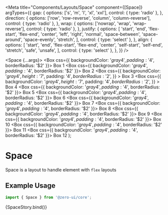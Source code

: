 
<Meta
  title="Components/Layouts/Space"
  component={[Space]}
  argTypes={{
    gap: {
      options: ['s', 'm', 'l', 'xl', 'xxl'],
      control: { type: 'radio' },
    },
    direction: {
      options: ['row', 'row-reverse', 'column', 'column-reverse'],
      control: { type: 'radio' },
    },
    wrap: {
      options: ['nowrap', 'wrap', 'wrap-reverse'],
      control: { type: 'radio' },
    },
    justify: {
      options: [
        'start',
        'end',
        'flex-start',
        'flex-end',
        'center',
        'left',
        'right',
        'normal',
        'space-between',
        'space-around',
        'space-evenly',
        'stretch',
      ],
      control: { type: 'select' },
    },
    align: {
      options: [
        'start',
        'end',
        'flex-start',
        'flex-end',
        'center',
        'self-start',
        'self-end',
        'stretch',
        'safe',
        'unsafe',
      ],
      control: { type: 'select' },
    },
  }}
/>

  <Space {...args}>
    <Box css={{ backgroundColor: '$gray4', padding: '$4', borderRadius: '$2' }}>
      Box 1
    </Box>
    <Box css={{ backgroundColor: '$gray4', padding: '$4', borderRadius: '$2' }}>
      Box 2
    </Box>
    <Box
      css={{
        backgroundColor: '$gray4',
        height: '$7',
        padding: '$4',
        borderRadius: '$2',
      }}
    >
      Box 3
    </Box>
    <Box
      css={{
        backgroundColor: '$gray4',
        height: '$7',
        padding: '$4',
        borderRadius: '$2',
      }}
    >
      Box 4
    </Box>
    <Box css={{ backgroundColor: '$gray4', padding: '$4', borderRadius: '$2' }}>
      Box 5
    </Box>
    <Box css={{ backgroundColor: '$gray4', padding: '$4', borderRadius: '$2' }}>
      Box 6
    </Box>
    <Box css={{ backgroundColor: '$gray4', padding: '$4', borderRadius: '$2' }}>
      Box 7
    </Box>
    <Box css={{ backgroundColor: '$gray4', padding: '$4', borderRadius: '$2' }}>
      Box 8
    </Box>
    <Box css={{ backgroundColor: '$gray4', padding: '$4', borderRadius: '$2' }}>
      Box 9
    </Box>
    <Box css={{ backgroundColor: '$gray4', padding: '$4', borderRadius: '$2' }}>
      Box 10
    </Box>
    <Box css={{ backgroundColor: '$gray4', padding: '$4', borderRadius: '$2' }}>
      Box 11
    </Box>
    <Box css={{ backgroundColor: '$gray4', padding: '$4', borderRadius: '$2' }}>
      Box 12
    </Box>
  </Space>
);

# Space

Space is a layout to handle element with `flex` layouts

## Example Usage

```jsx
import { Space } from '@zero-ui/core';
```

<Canvas columns={2} withSource="close">
  <Story
    name="Space"
    args={{
      direction: 'row',
      wrap: 'wrap',
      justify: 'flex-start',
      align: 'flex-start',
    }}
  >
    {SpaceStory.bind()}
  </Story>
</Canvas>

<ArgsTable of={Space} />
